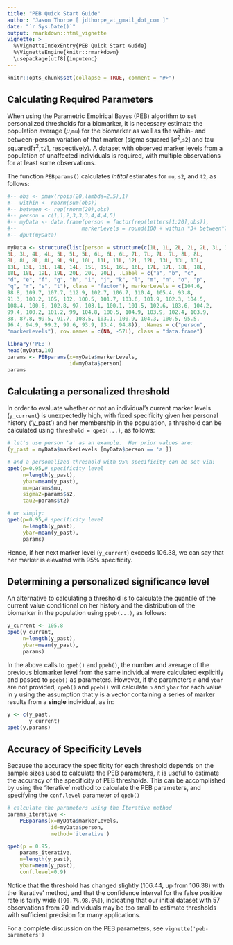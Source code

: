 ```yaml
---
title: "PEB Quick Start Guide"
author: "Jason Thorpe [ jdthorpe_at_gmail_dot_com ]"
date: "`r Sys.Date()`"
output: rmarkdown::html_vignette
vignette: >
  %\VignetteIndexEntry{PEB Quick Start Guide}
  %\VignetteEngine{knitr::rmarkdown}
  \usepackage[utf8]{inputenc}
---
```


```r
knitr::opts_chunk$set(collapse = TRUE, comment = "#>")
```

## Calculating Required Parameters 

When using the Parametric Empirical Bayes (PEB) algorithm to set
personalized thresholds for a biomarker, it is necessary estimate the
population average ($\mu$,`mu`) for the biomarker as well as the within- and
between-person variation of that marker (sigma squared [$\sigma^2$,`s2`] and
tau squared[$\tau^2$,`t2`], respectively).  A dataset with observed marker
levels from a population of unaffected individuals is required, with multiple
observations for at least some observations.

The function `PEBparams()` calculates *intital* estimates for `mu`, `s2`,
and `t2`, as follows:


```r
#-- obs <- pmax(rpois(20,lambda=2.5),1)
#-- within <- rnorm(sum(obs)) 
#-- between <- rep(rnorm(20),obs)
#-- person = c(1,1,2,3,3,3,4,4,4,5)
#-- myData <- data.frame(person = factor(rep(letters[1:20],obs)),
#-- 					markerLevels = round(100 + within *3+ between*7,1))
#-- dput(myData)

myData <- structure(list(person = structure(c(1L, 1L, 2L, 2L, 2L, 3L, 3L, 
3L, 3L, 4L, 4L, 5L, 5L, 5L, 6L, 6L, 6L, 7L, 7L, 7L, 7L, 8L, 8L, 
8L, 8L, 8L, 8L, 9L, 9L, 10L, 11L, 11L, 12L, 12L, 13L, 13L, 13L, 
13L, 13L, 13L, 14L, 14L, 15L, 15L, 16L, 16L, 17L, 17L, 18L, 18L, 
18L, 18L, 19L, 19L, 20L, 20L, 20L), .Label = c("a", "b", "c", 
"d", "e", "f", "g", "h", "i", "j", "k", "l", "m", "n", "o", "p", 
"q", "r", "s", "t"), class = "factor"), markerLevels = c(104.6, 
98.8, 109.7, 107.7, 112.9, 102.7, 106.7, 110.4, 105.4, 93.8, 
91.3, 100.2, 105, 102, 100.5, 101.7, 103.6, 101.9, 102.3, 104.5, 
108.4, 100.6, 102.8, 97, 103.1, 100.1, 101.5, 102.6, 103.6, 104.2, 
99.4, 100.2, 101.2, 99, 104.8, 100.5, 104.9, 103.9, 102.4, 103.9, 
88, 87.8, 99.5, 91.7, 108.5, 103.1, 100.9, 104.3, 100.5, 95.5, 
96.4, 94.9, 99.2, 99.6, 93.9, 93.4, 94.8)), .Names = c("person", 
"markerLevels"), row.names = c(NA, -57L), class = "data.frame")
```

```r
library('PEB')
head(myData,10)
params <- PEBparams(x=myData$markerLevels,
					id=myData$person)
params
```

## Calculating a personalized threshold

In order to evaluate whether or not an individual's current marker levels
(`y_current`) is unexpectedly high, with fixed specificity given her personal
history ('y_past') and her membership in the population, a threshold can be
calculated using `threshold = qpeb(...)`, as follows:

```r
# let's use person 'a' as an example.  Her prior values are:
(y_past = myData$markerLevels [myData$person == 'a'])

# and a personalized threshold with 95% specificity can be set via:
qpeb(p=0.95,# specificity level
	 n=length(y_past),
	 ybar=mean(y_past),
	 mu=params$mu,
	 sigma2=params$s2,
	 tau2=params$t2)

# or simply:
qpeb(p=0.95,# specificity level
	 n=length(y_past),
	 ybar=mean(y_past),
	 params)
```

Hence, if her next marker level (`y_current`) exceeds 106.38, we can say that her marker is 
elevated with 95% specificity.

## Determining a personalized significance level

An alternative to calculating a threshold is to calculate the quantile
of the current value conditional on her history and the distribution of the
biomarker in the population using `ppeb(...)`, as follows:

```r
y_current <- 105.8
ppeb(y_current,
	 n=length(y_past),
	 ybar=mean(y_past),
	 params)
```

In the above calls to `qpeb()` and `ppeb()`, the number and average of the
previous biomarker level from the same individual were calculated explicitly
and passed to `ppeb()` as parameters.  However, if the parameters `n` and
`ybar` are not provided, `qpeb()` and `ppeb()` will calculate `n` and `ybar`
for each value in y using the assumption that y is a vector containing a
series of marker results from a **single** individual, as in:

```r
y <- c(y_past,
	   y_current)
ppeb(y,params)
```

## Accuracy of Specificity Levels

Because the accuracy the specificity for each threshold depends on the
sample sizes used to calculate the PEB parameters, it is useful to estimate
the accuracy of the specificity of PEB thresholds.  This can be accomplished by using the
'iterative' method to calculate the PEB parameters, and specifying the
`conf.level` parameter of `qpeb()`

```r
# calculate the parameters using the Iterative method
params_iterative <- 
	PEBparams(x=myData$markerLevels,
			  id=myData$person,
			  method='iterative')

qpeb(p = 0.95,
	params_iterative,
	n=length(y_past),
	ybar=mean(y_past),
	conf.level=0.9)
```

Notice that the threshold has changed slightly (106.44, up from 106.38)
with the 'iterative' method, and that the confidence interval for the false
positive rate is fairly wide (`[90.7%,98.6%]`), indicating that our initial
dataset with 57 observations from 20 individuals may be too small to
estimate thresholds with sufficient precision for many applications.

For a complete discussion on the PEB parameters, see `vignette('peb-parameters')`



